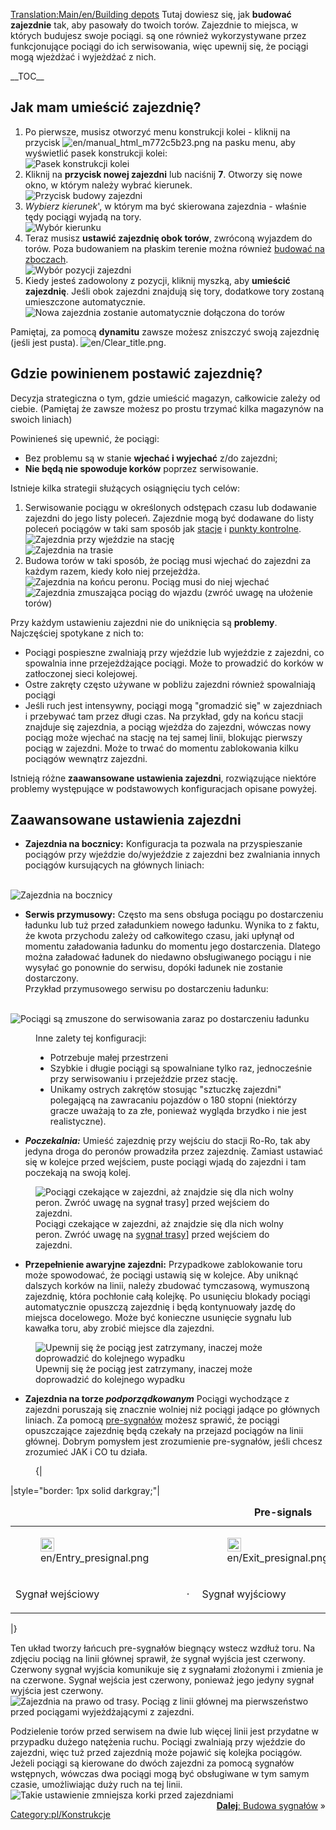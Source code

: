 [[Translation:Main/en/Building depots]]{{en/-}}{{pl/Tutorial}}
Tutaj dowiesz się, jak '''budować zajezdnie''' tak, aby pasowały do twoich torów. 
Zajezdnie to miejsca, w których budujesz swoje pociągi. są one również wykorzystywane przez funkcjonujące pociągi do ich serwisowania, więc upewnij się, że pociągi mogą wjeżdżać i wyjeżdżać z nich. 

__TOC__
== Jak mam umieścić zajezdnię? ==
#Po pierwsze, musisz otworzyć menu konstrukcji kolei - kliknij na przycisk [[File:en/manual html m772c5b23.png]] na pasku menu, aby wyświetlić pasek konstrukcji kolei: <br/>[[File:en/Railroad Construction.png|none|frame|Pasek konstrukcji kolei]]
#Kliknij na '''przycisk nowej zajezdni''' lub naciśnij '''7'''. Otworzy się nowe okno, w którym należy wybrać kierunek.<br/>[[File:en/New depot.png|none|frame|Przycisk budowy zajezdni]]
#''Wybierz kierunek''', w którym ma być skierowana zajezdnia - właśnie tędy pociągi wyjadą na tory.<br/>[[File:en/Depot direction.png|none|frame|Wybór kierunku]]
#Teraz musisz '''ustawić zajezdnię obok torów''', zwróconą wyjazdem do torów. Poza budowaniem na płaskim terenie można również [[Main/pl/Budowa na skarpach|budować na zboczach]].<br/>[[File:en/Depot position.png|none|frame|Wybór pozycji zajezdni]]
#Kiedy jesteś zadowolony z pozycji, kliknij myszką, aby '''umieścić zajezdnię'''. Jeśli obok zajezdni znajdują się tory, dodatkowe tory zostaną umieszczone automatycznie.<br/>[[File:en/New depot placed.png|none|frame|Nowa zajezdnia zostanie automatycznie dołączona do torów]]

Pamiętaj, za pomocą '''dynamitu''' zawsze możesz zniszczyć swoją zajezdnię (jeśli jest pusta). [[File:en/Clear title.png]].

== Gdzie powinienem postawić zajezdnię? ==
Decyzja strategiczna o tym, gdzie umieścić magazyn, całkowicie zależy od ciebie. (Pamiętaj że zawsze możesz po prostu trzymać kilka magazynów na swoich liniach)

Powinieneś się upewnić, że pociągi:
*Bez problemu są w stanie '''wjechać i wyjechać''' z/do zajezdni;
*'''Nie będą nie spowoduje korków''' poprzez serwisowanie.

Istnieje kilka strategii służących osiągnięciu tych celów:
#Serwisowanie pociągu w określonych odstępach czasu lub dodawanie zajezdni do jego listy poleceń. Zajezdnie mogą być dodawane do listy poleceń pociągów w taki sam sposób jak [[Main/pl/Stacja|stacje]] i [[Main/pl/Punkt kontrolny|punkty kontrolne]].<br/>[[File:en/Depot at station entrance.png|none|frame|Zajezdnia przy wjeździe na stację]]<br>[[File:en/Depots-basic.png|none|frame|Zajezdnia na trasie]]
#Budowa torów w taki sposób, że pociąg musi wjechać do zajezdni za każdym razem, kiedy koło niej przejeżdża.<br/>[[File:en/Depot end of station.png|none|frame|Zajezdnia na końcu peronu. Pociąg musi do niej wjechać]]<br>[[File:en/Depots-forced.png|none|frame|Zajezdnia zmuszająca pociąg do wjazdu (zwróć uwagę na ułożenie torów)]]

Przy każdym ustawieniu zajezdni nie do uniknięcia są '''problemy'''. Najczęściej spotykane z nich to:
* Pociągi pospieszne zwalniają przy wjeździe lub wyjeździe z zajezdni, co spowalnia inne przejeżdżające pociągi. Może to prowadzić do korków w zatłoczonej sieci kolejowej.
* Ostre zakręty często używane w pobliżu zajezdni również spowalniają pociągi
* Jeśli ruch jest intensywny, pociągi mogą "gromadzić się" w zajezdniach i przebywać tam przez długi czas. Na przykład, gdy na końcu stacji znajduje się zajezdnia, a pociąg wjeżdża do zajezdni, wówczas nowy pociąg może wjechać na stację na tej samej linii, blokując pierwszy pociąg w zajezdni. Może to trwać do momentu zablokowania kilku pociągów wewnątrz zajezdni.

Istnieją różne '''zaawansowane ustawienia zajezdni''', rozwiązujące niektóre problemy występujące w podstawowych konfiguracjach opisane powyżej.

== Zaawansowane ustawienia zajezdni ==
*'''Zajezdnia na bocznicy:''' Konfiguracja ta pozwala na przyspieszanie pociągów przy wjeździe do/wyjeździe z zajezdni bez zwalniania innych pociągów kursujących na głównych liniach:
<br/>[[File:en/Depots-at-both-lines.png|none|frame|Zajezdnia na bocznicy]]
*'''Serwis przymusowy:''' Często ma sens obsługa pociągu po dostarczeniu ładunku lub tuż przed załadunkiem nowego ładunku.  Wynika to z faktu, że kwota przychodu zależy od całkowitego czasu, jaki upłynął od momentu załadowania ładunku do momentu jego dostarczenia. Dlatego można załadować ładunek do niedawno obsługiwanego pociągu i nie wysyłać go ponownie do serwisu, dopóki ładunek nie zostanie dostarczony.<br/>Przykład przymusowego serwisu po dostarczeniu ładunku:
<br/>[[File:en/Unload-then-service.png|none|frame|Pociągi są zmuszone do serwisowania zaraz po dostarczeniu ładunku]]
:Inne zalety tej konfiguracji:
:* Potrzebuje małej przestrzeni
:* Szybkie i długie pociągi są spowalniane tylko raz, jednocześnie przy serwisowaniu i przejeździe przez stację.
:* Unikamy ostrych zakrętów stosując "sztuczkę zajezdni" polegającą na zawracaniu pojazdów o 180 stopni (niektórzy gracze uważają to za złe, ponieważ wygląda brzydko i nie jest realistyczne).
*'''''Poczekalnia:''''' Umieść zajezdnię przy wejściu do stacji Ro-Ro, tak aby jedyna droga do peronów prowadziła przez zajezdnię. Zamiast ustawiać się w kolejce przed wejściem, puste pociągi wjadą do zajezdni i tam poczekają na swoją kolej. 
[[File:en/Overflow-depot.png|none|frame|Pociągi czekające w zajezdni, aż znajdzie się dla nich wolny peron. Zwróć uwagę na [[Sygnały Trasy/Pl|sygnał trasy]]] przed wejściem do zajezdni.]]
*'''Przepełnienie awaryjne zajezdni:''' Przypadkowe zablokowanie toru może spowodować, że pociągi ustawią się w kolejce. Aby uniknąć dalszych korków na linii, należy zbudować tymczasową, wymuszoną zajezdnię, która pochłonie całą kolejkę. Po usunięciu blokady pociągi automatycznie opuszczą zajezdnię i będą kontynuowały jazdę do miejsca docelowego. Może być konieczne usunięcie sygnału lub kawałka toru, aby zrobić miejsce dla zajezdni.
[[File:en/Emergency-depot.png|none|frame|Upewnij się że pociąg jest zatrzymany, inaczej może doprowadzić do kolejnego wypadku]]
*'''Zajezdnia na torze ''podporządkowanym''''' Pociągi wychodzące z zajezdni poruszają się znacznie wolniej niż pociągi jadące po głównych liniach.  Za pomocą [[Main/pl/Pre-sygnały|pre-sygnałów]] możesz sprawić, że pociągi opuszczające zajezdnię będą czekały na przejazd pociągów na linii głównej.  Dobrym pomysłem jest zrozumienie pre-sygnałów, jeśli chcesz zrozumieć JAK i CO tu działa.
:{|
|style="border: 1px solid darkgray;"|
{| align="center"
|+'''Pre-signals'''
|- align="center"
|style="border: none;"|[[File:en/Entry presignal.png|22px]]
|style="border: none;"|
|style="border: none;"|[[File:en/Exit presignal.png|22px]]
|style="border: none;"|
|style="border: none;"|[[File:en/Combo presignal.png|22px]]
|- align="center"
|style="border: none;"|Sygnał wejściowy
|style="border: none;"|&nbsp;&middot;&nbsp;
|style="border: none;"|Sygnał wyjściowy
|style="border: none;"|&nbsp;&middot;&nbsp;
|style="border: none;"|Sygnał złożony
|}
|}

Ten układ tworzy łańcuch pre-sygnałów biegnący wstecz wzdłuż toru. Na zdjęciu pociąg na linii głównej sprawił, że sygnał wyjścia jest czerwony. Czerwony sygnał wyjścia komunikuje się z sygnałami złożonymi i zmienia je na czerwone. Sygnał wejścia jest czerwony, ponieważ jego jedyny sygnał wyjścia jest czerwony.<br/>[[File:en/Right-of-way depot.png|none|frame|Zajezdnia na prawo od trasy. Pociąg z linii głównej ma pierwszeństwo przed pociągami wyjeżdżającymi z zajezdni.]]

Podzielenie torów przed serwisem na dwie lub więcej linii jest przydatne w przypadku dużego natężenia ruchu. Pociągi zwalniają przy wjeździe do zajezdni, więc tuż przed zajezdnią może pojawić się kolejka pociągów. Jeżeli pociągi są kierowane do dwóch zajezdni za pomocą sygnałów wstępnych, wówczas dwa pociągi mogą być obsługiwane w tym samym czasie, umożliwiając duży ruch na tej linii.<br/>[[File:en/Split-before-servicing.png|none|frame|Takie ustawienie zmniejsza korki przed zajezdniami]]
<span style="float: right">[[Main/pl/Stawianie sygnałów|'''Dalej''': Budowa sygnałów]] &raquo;</span>

[[Category:pl/Konstrukcje]]